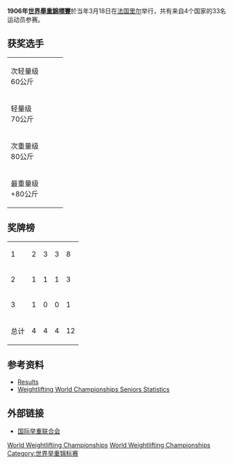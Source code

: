 '''1906年[[世界舉重錦標賽|世界舉重錦標賽]]'''於当年3月18日在[[法国|法国]][[里尔|里尔]]举行，共有来自4个国家的33名运动员参赛。
==获奖选手==
{| {{MedalistTable|type=项目}}
|-
|次轻量级<br />60公斤
|{{flagmedalist|[[Daniel_de_Lapalud|Daniel de Lapalud]]|SUI}}
|{{flagmedalist|[[Joseph_Staen|Joseph Staen]]|FRA}}
|{{flagmedalist|[[Charles_Cellier|Charles Cellier]]|FRA}}
|-
|轻量级<br />70公斤
|{{flagmedalist|[[Georges_Lorthiois|Georges Lorthiois]]|FRA}}
|{{flagmedalist|[[Pierre_Slosse|Pierre Slosse]]|FRA}}
|{{flagmedalist|[[阿瑟·费斯勒|阿瑟·费斯勒]]|SUI}}
|-
|次重量级<br />80公斤
|{{flagmedalist|[[Albert_Deroubaix|Albert Deroubaix]]|FRA}}
|{{flagmedalist|[[Louis_Vasseur|Louis Vasseur]]|FRA}}
|{{flagmedalist|[[古斯塔夫·拉克鲁瓦|古斯塔夫·拉克鲁瓦]]|FRA}}
|-
|最重量级<br />+80公斤
|{{flagmedalist|[[Heinrich_Schneidereit|Heinrich Schneidereit]]|GER|empire}}
|{{flagmedalist|[[Émile_Besson|Émile Besson]]|SUI}}
|{{flagmedalist|[[Gustave_Falleur|Gustave Falleur]]|FRA}}
|}

==奖牌榜==

{| {{RankedMedalTable|nation-width=200px}}
|-
| 1 ||align=left|{{FRA}} || 2 || 3 || 3 || 8
|-
| 2 ||align=left|{{SUI}} || 1 || 1 || 1 || 3
|-
| 3 ||align=left|{{flagcountry|GER|empire}} || 1 || 0 || 0 || 1
|-
!colspan=2| 总计 !! 4 !! 4 !! 4 !! 12
|}

==参考资料==
*[http://www.sport-komplett.de/sport-komplett/sportarten/g/gewichtheben/_historie.htm Results]{{Wayback|url=http://www.sport-komplett.de/sport-komplett/sportarten/g/gewichtheben/_historie.htm |date=20200217000036 }}
*[http://www.iwf.net/doc/statistics/WORLD_CHAMP_SENIOR_001_146.PDF Weightlifting World Championships Seniors Statistics]{{Wayback|url=http://www.iwf.net/doc/statistics/WORLD_CHAMP_SENIOR_001_146.PDF |date=20110527172617 }}

==外部链接==
*[http://www.iwf.net/ 国际举重联合会]{{Wayback|url=http://www.iwf.net/ |date=20101229124401 }}

{{世界舉重錦標賽}}

[[Category:1906年举重|World Weightlifting Championships]]
[[Category:1906年法国|World Weightlifting Championships]]
[[Category:世界举重锦标赛|Category:世界举重锦标赛]]
